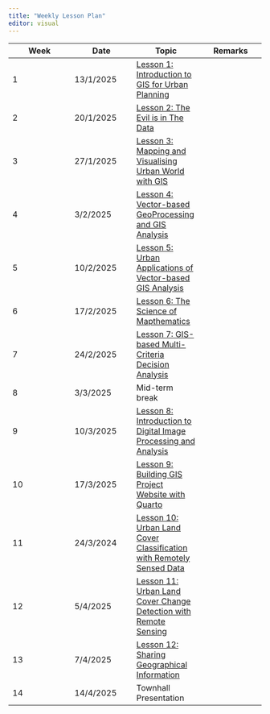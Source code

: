 ```yaml
---
title: "Weekly Lesson Plan"
editor: visual
---
```


| Week | Date | Topic | Remarks |
|------------------|------------------|-------------------|------------------|
| 1 | 13/1/2025 | [Lesson 1: Introduction to GIS for Urban Planning](outline/lesson01_outline.html) |  |
| 2 | 20/1/2025 | [Lesson 2: The Evil is in The Data](outline/lesson02_outline.html) |  |
| 3 | 27/1/2025 | [Lesson 3: Mapping and Visualising Urban World with GIS](outline/lesson03_outline.html) |  |
| 4 | 3/2/2025 | [Lesson 4: Vector-based GeoProcessing and GIS Analysis](outline/lesson04_outline.html) |  |
| 5 | 10/2/2025 | [Lesson 5: Urban Applications of Vector-based GIS Analysis](outline/lesson05_outline.html) |  |
| 6 | 17/2/2025 | [Lesson 6: The Science of Mapthematics](outline/lesson06_outline.html) |  |
| 7 | 24/2/2025 | [Lesson 7: GIS-based Multi-Criteria Decision Analysis](outline/lesson07_outline.html) |  |
| 8 | 3/3/2025 | Mid-term break |  |
| 9 | 10/3/2025 | [Lesson 8: Introduction to Digital Image Processing and Analysis](outline/lesson08_outline.html) |  |
| 10 | 17/3/2025 | [Lesson 9: Building GIS Project Website with Quarto]() |  |
| 11 | 24/3/2024 | [Lesson 10: Urban Land Cover Classification with Remotely Sensed Data](outline/lesson10_outline.html) |  |
| 12 | 5/4/2025 | [Lesson 11: Urban Land Cover Change Detection with Remote Sensing](outline/lesson11_outline.html) |  |
| 13 | 7/4/2025 | [Lesson 12: Sharing Geographical Information](outline/lesson12_outline.html) |  |
| 14 | 14/4/2025 | Townhall Presentation |  |
